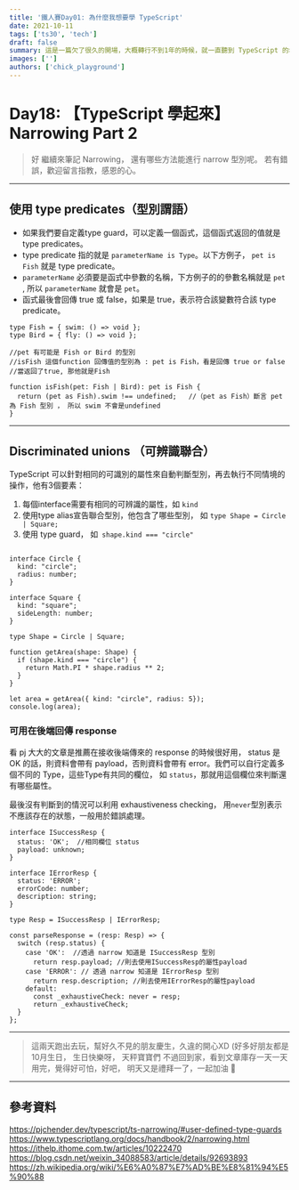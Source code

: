 ```yaml
---
title: '鐵人賽Day01: 為什麼我想要學 TypeScript'
date: 2021-10-11
tags: ['ts30', 'tech']
draft: false
summary: 這是一篇欠了很久的開場，大概轉行不到1年的時候，就一直聽到 TypeScript 的名字，想說到底是啥
images: ['']
authors: ['chick_playground']
---
```


# Day18: 【TypeScript 學起來】Narrowing Part 2

> 好 繼續來筆記 Narrowing， 還有哪些方法能進行 narrow 型別呢。 若有錯誤，歡迎留言指教，感恩的心。

---

## 使用 type predicates（型別謂語）

- 如果我們要自定義type guard，可以定義一個函式，這個函式返回的值就是 type predicates。
- type predicate 指的就是 `parameterName is Type`。以下方例子， `pet is Fish` 就是 type predicate。
- `parameterName` 必須要是函式中參數的名稱，下方例子的的參數名稱就是 `pet` , 所以 `parameterName` 就會是 `pet`。
- 函式最後會回傳 true 或 false，如果是 true，表示符合該變數符合該 type predicate。

```javascript=
type Fish = { swim: () => void };
type Bird = { fly: () => void };

//pet 有可能是 Fish or Bird 的型別
//isFish 這個function 回傳值的型別為 : pet is Fish，看是回傳 true or false
//當返回了true, 那他就是Fish

function isFish(pet: Fish | Bird): pet is Fish {
  return (pet as Fish).swim !== undefined;   //（pet as Fish）斷言 pet 為 Fish 型別 ， 所以 swim 不會是undefined
}
```

---

## Discriminated unions （可辨識聯合）

TypeScript 可以針對相同的可識別的屬性來自動判斷型別，再去執行不同情境的操作，他有3個要素：

1. 每個interface需要有相同的可辨識的屬性，如 `kind`
2. 使用type alias宣告聯合型別，他包含了哪些型別， 如 `type Shape = Circle | Square;`
3. 使用 type guard， 如` shape.kind === "circle"`

```typescript=

interface Circle {
  kind: "circle";
  radius: number;
}

interface Square {
  kind: "square";
  sideLength: number;
}

type Shape = Circle | Square;

function getArea(shape: Shape) {
  if (shape.kind === "circle") {
    return Math.PI * shape.radius ** 2;
  }
}

let area = getArea({ kind: "circle", radius: 5});
console.log(area);
```

### 可用在後端回傳 response

看 pj 大大的文章是推薦在接收後端傳來的 response 的時候很好用， status 是 OK 的話，則資料會帶有 payload，否則資料會帶有 error。我們可以自行定義多個不同的 Type，這些Type有共同的欄位， 如 `status`，那就用這個欄位來判斷還有哪些屬性。

最後沒有判斷到的情況可以利用 exhaustiveness checking， 用`never`型別表示不應該存在的狀態，一般用於錯誤處理。

```javascript=
interface ISuccessResp {
  status: 'OK';  //相同欄位 status
  payload: unknown;
}

interface IErrorResp {
  status: 'ERROR';
  errorCode: number;
  description: string;
}

type Resp = ISuccessResp | IErrorResp;

const parseResponse = (resp: Resp) => {
  switch (resp.status) {
    case 'OK':  //透過 narrow 知道是 ISuccessResp 型別
      return resp.payload; //則去使用ISuccessResp的屬性payload
    case 'ERROR': // 透過 narrow 知道是 IErrorResp 型別
      return resp.description; //則去使用IErrorResp的屬性payload
    default:
      const _exhaustiveCheck: never = resp;
      return _exhaustiveCheck;
  }
};
```

---

> 這兩天跑出去玩，幫好久不見的朋友慶生，久違的開心XD (好多好朋友都是10月生日， 生日快樂呀， 天秤寶寶們
> 不過回到家，看到文章庫存一天一天用完，覺得好可怕，好吧， 明天又是禮拜一了，一起加油 💪

---

## 參考資料

https://pjchender.dev/typescript/ts-narrowing/#user-defined-type-guards
https://www.typescriptlang.org/docs/handbook/2/narrowing.html
https://ithelp.ithome.com.tw/articles/10222470
https://blog.csdn.net/weixin_34088583/article/details/92693893
https://zh.wikipedia.org/wiki/%E6%A0%87%E7%AD%BE%E8%81%94%E5%90%88
